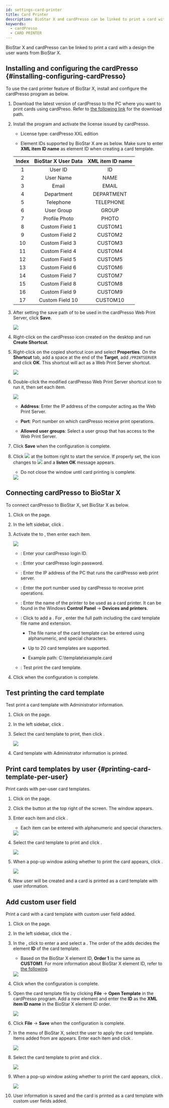 ```yaml
---
id: settings-card-printer
title: Card Printer
description: BioStar X and cardPresso can be linked to print a card with a design the user wants from BioStar X.
keywords:
  - cardPresso
  - CARD PRINTER
---
```


BioStar X and cardPresso can be linked to print a card with a design the user wants from BioStar X.

## Installing and configuring the cardPresso {#installing-configuring-cardPresso}

To use the card printer feature of BioStar X, install and configure the cardPresso program as below.

1. Download the latest version of cardPresso to the PC where you want to print cards using cardPreso. Refer to [the following link](https://www.cardpresso.com/downloads-cp) for the download path.

2. Install the program and activate the license issued by cardPresso.

   * License type: cardPresso XXL edition

   * Element IDs supported by BioStar X are as below. Make sure to enter **XML item ID name** as element ID when creating a card template.

   <div className='overflow-x'>

   | Index | BioStar X User Data | XML item ID name |
   | :---: | :-----------------: | :--------------: |
   |   1   |       User ID       |        ID        |
   |   2   |      User Name      |       NAME       |
   |   3   |        Email        |       EMAIL      |
   |   4   |      Department     |    DEPARTMENT    |
   |   5   |      Telephone      |     TELEPHONE    |
   |   6   |      User Group     |       GROUP      |
   |   7   |    Profile Photo    |       PHOTO      |
   |   8   |    Custom Field 1   |      CUSTOM1     |
   |   9   |    Custom Field 2   |      CUSTOM2     |
   |   10  |    Custom Field 3   |      CUSTOM3     |
   |   11  |    Custom Field 4   |      CUSTOM4     |
   |   12  |    Custom Field 5   |      CUSTOM5     |
   |   13  |    Custom Field 6   |      CUSTOM6     |
   |   14  |    Custom Field 7   |      CUSTOM7     |
   |   15  |    Custom Field 8   |      CUSTOM8     |
   |   16  |    Custom Field 9   |      CUSTOM9     |
   |   17  |   Custom Field 10   |     CUSTOM10     |

   </div>

3. After setting the save path of <Cmd sid="common.cardPrinter.cardTemplate" product='2' /> to be used in the cardPresso Web Print Server, click **Save**.

   <Image src='/img/biostarx-settings-card-printer-installation.png' />

4. Right-click on the cardPresso icon created on the desktop and run **Create Shortcut**.

5. Right-click on the copied shortcut icon and select **Properties**. On the **Shortcut** tab, add a space at the end of the **Target**, add `/PRINTSERVER` and click **OK**. This shortcut will act as a Web Print Server shortcut.

   <Image src='/img/biostarx-settings-card-printer-installation1.png' />

6. Double-click the modified cardPresso Web Print Server shortcut icon to run it, then set each item.

   <Image src='/img/biostarx-settings-card-printer-installation2.png' />

   * **Address**: Enter the IP address of the computer acting as the Web Print Server.

   * **Port**: Port number on which cardPresso receive print operations.

   * **Allowed user groups**: Select a user group that has access to the Web Print Server.

7. Click **Save** when the configuration is complete.

8. Click <Image src='/img/common/ico-card-printer-play.png' ico alone /> at the bottom right to start the service. If properly set, the icon changes to <Image src='/img/common/ico-card-printer-stop.png' ico alone /> and a **listen OK** message appears.

   * Do not close the window until card printing is complete.

   <Image src='/img/biostarx-settings-card-printer-installation3.png' />

## Connecting cardPresso to BioStar X

To connect cardPresso to BioStar X, set BioStar X as below.

1. Click <Cmd sid='shell.header.setting' /> on the <Cmd sid='shell.header.launcher' /> page.

2. In the left sidebar, click <Cmd sid="common.cardPrinter" product='2' />.

3. Activate the <Cmd sid="common.cardPrinter.cardpressoSetting" product='2' /> to <Cmd sid="common.use" product='2' />, then enter each item.

   <Image src='/img/biostarx-settings-card-printer.png' className='none' />

   * <Cmd sid="common.cardPrinter.id" product='2' />: Enter your cardPresso login ID.

   * <Cmd sid="common.cardPrinter.password" product='2' />: Enter your cardPresso login password.

   * <Cmd sid="common.cardPrinter.ipAddress" product='2' />: Enter the IP address of the PC that runs the cardPresso web print server.

   * <Cmd sid="common.cardPrinter.ipAddressPort" product='2' />: Enter the port number used by cardPresso to receive print operations.

   * <Cmd sid="common.cardPrinter.printerName" product='2' />: Enter the name of the printer to be used as a card printer. It can be found in the Windows **Control Panel** → **Devices and printers**.

   * <Cmd sid="common.cardPrinter.cardTemplate" product='2' />: Click <Cmd sid="button.plusAdd" product='2' /> to add a <Cmd sid="common.cardPrinter.cardTemplate" product='2' />. For <Cmd sid="setting.server.card_template.configure.th.name" product='2' />, enter the full path including the card template file name and extension.

     * The file name of the card template can be entered using alphanumeric, and special characters.

     * Up to 20 card templates are supported.

     * Example path: C:\template\example.card

   * <Cmd sid="common.cardPrinter.printTestLabel" product='2' />: Test print the card template.

4. Click <Cmd sid="button.apply" product='2' /> when the configuration is complete.

## Test printing the card template

Test print a card template with Administrator information.

1. Click <Cmd sid='shell.header.setting' /> on the <Cmd sid='shell.header.launcher' /> page.

2. In the left sidebar, click <Cmd sid="common.cardPrinter" product='2' />.

3. Select the card template to print, then click <Cmd sid="common.cardPrinter.testPrint" product='2' />.

   <Image src='/img/biostarx-settings-card-printer1.png' className='none' />

4. Card template with Administrator information is printed.

## Print card templates by user {#printing-card-template-per-user}

Print cards with per-user card templates.

1. Click <Cmd sid='shell.header.user' /> on the <Cmd sid='shell.header.launcher' /> page.

2. Click the <Cmd sid='team.user.dialog.newUser' /> button at the top right of the screen. The <Cmd sid='team.user.dialog.newUser' /> window appears.

3. Enter each item and click <Cmd sid="button.printCard" product='2' />.

   * Each item can be entered with alphanumeric and special characters.

   <Image src='/img/biostarx-settings-card-printer-user.png' />

4. Select the card template to print and click <Cmd sid="common.cardPrinter.print" product='2' />.

   <Image src='/img/biostarx-settings-card-printer-user1.png' className='none' />

5. When a pop-up window asking whether to print the card appears, click <Cmd sid="common.cardPrinter.ok" product='2' />.

   <Image src='/img/biostarx-settings-card-printer-user2.png' className='none' />

6. New user will be created and a card is printed as a card template with user information.

## Add custom user field

Print a card with a card template with custom user field added.

1. Click <Cmd sid='shell.header.setting' /> on the <Cmd sid='shell.header.launcher' /> page.

2. In the left sidebar, click the <Cmd sid="common.server" product='2' />.

3. In the <Cmd sid="setting.server.custom_field.title" product='2' />, click <Cmd sid="button.plusAdd" product='2' /> to enter a <Cmd sid="setting.server.custom_field.configure.th.name" product='2' /> and select a <Cmd sid="setting.server.custom_field.configure.th.type" product='2' />. The order of the <Cmd sid="setting.server.custom_field.title" product='2' /> adds decides the element **ID** of the card template.

   * Based on the BioStar X element ID, **Order 1** is the same as **CUSTOM1**. For more information about BioStar X element ID, refer to [the following](#installing-configuring-cardPresso).

   <Image src='/img/biostarx-settings-card-printer-custom-user.png' />

4. Click <Cmd sid="button.apply" product='2' /> when the configuration is complete.

5. Open the card template file by clicking **File** → **Open Template** in the cardPresso program. Add a new element and enter the **ID** as the **XML item ID name** in the BioStar X element ID order.

   <Image src='/img/biostarx-settings-card-printer-template.png' />

6. Click **File** → **Save** when the configuration is complete.

7. In the <Cmd sid='shell.header.user' /> menu of BioStar X, select the user to apply the card template. Items added from <Cmd sid="setting.server.custom_field.title" product='2' /> are appears. Enter each item and click <Cmd sid="button.printCard" product='2' />.

   <Image src='/img/biostarx-settings-card-printer-custom-user1.png' />

8. Select the card template to print and click <Cmd sid="common.cardPrinter.print" product='2' />.

   <Image src='/img/biostarx-settings-card-printer-user1.png' className='none' />

9. When a pop-up window asking whether to print the card appears, click <Cmd sid="common.cardPrinter.ok" product='2' />.

   <Image src='/img/biostarx-settings-card-printer-user2.png' className='none' />

10. User information is saved and the card is printed as a card template with custom user fields added.
